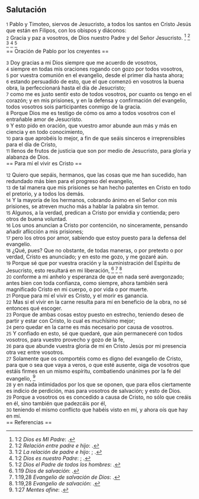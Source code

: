 == Salutación ==

{{anchor|1}} <small>1</small> Pablo y Timoteo, siervos de Jesucristo, a todos los santos en Cristo Jesús que están en Filipos, con los obispos y diáconos:<br>
{{anchor|2}} <small>2</small> Gracia y paz a vosotros, de Dios nuestro Padre y del Señor Jesucristo. <ref>1:2 ''Dios es MI Padre'': {{lib|LU|131|10|5}}.</ref> <ref>1:2 ''Relación entre padre e hijo'': {{lib|LU|131|10|6}}.</ref> <ref>1:2 ''La relación de padre e hijo'': {{lib|LU|131|10|8}}; {{lib|LU|131|10|8}}.</ref> <ref>1:2 ''Dios es nuestro Padre'': {{lib|LU|141|4|2}}; {{lib|LU|149|6|8}}.</ref> <ref>1:2 ''Dios el Padre de todos los hombres'': {{lib|LU|194|4|6}}.</ref><br>
== Oración de Pablo por los creyentes ==

{{anchor|3}} <small>3</small> Doy gracias a mi Dios siempre que me acuerdo de vosotros,<br>
{{anchor|4}} <small>4</small> siempre en todas mis oraciones rogando con gozo por todos vosotros,<br>
{{anchor|5}} <small>5</small> por vuestra comunión en el evangelio, desde el primer día hasta ahora;<br>
{{anchor|6}} <small>6</small> estando persuadido de esto, que el que comenzó en vosotros la buena obra, la perfeccionará hasta el día de Jesucristo;<br>
{{anchor|7}} <small>7</small> como me es justo sentir esto de todos vosotros, por cuanto os tengo en el corazón; y en mis prisiones, y en la defensa y confirmación del evangelio, todos vosotros sois participantes conmigo de la gracia.<br>
{{anchor|8}} <small>8</small> Porque Dios me es testigo de cómo os amo a todos vosotros con el entrañable amor de Jesucristo.<br>
{{anchor|9}} <small>9</small> Y esto pido en oración, que vuestro amor abunde aun más y más en ciencia y en todo conocimiento,<br>
{{anchor|10}} <small>10</small> para que aprobéis lo mejor, a fin de que seáis sinceros e irreprensibles para el día de Cristo,<br>
{{anchor|11}} <small>11</small> llenos de frutos de justicia que son por medio de Jesucristo, para gloria y alabanza de Dios.<br>
== Para mí el vivir es Cristo ==

{{anchor|12}} <small>12</small> Quiero que sepáis, hermanos, que las cosas que me han sucedido, han redundado más bien para el progreso del evangelio,<br>
{{anchor|13}} <small>13</small> de tal manera que mis prisiones se han hecho patentes en Cristo en todo el pretorio, y a todos los demás.<br>
{{anchor|14}} <small>14</small> Y la mayoría de los hermanos, cobrando ánimo en el Señor con mis prisiones, se atreven mucho más a hablar la palabra sin temor.<br>
{{anchor|15}} <small>15</small> Algunos, a la verdad, predican a Cristo por envidia y contienda; pero otros de buena voluntad.<br>
{{anchor|16}} <small>16</small> Los unos anuncian a Cristo por contención, no sinceramente, pensando añadir aflicción a mis prisiones;<br>
{{anchor|17}} <small>17</small> pero los otros por amor, sabiendo que estoy puesto para la defensa del evangelio.<br>
{{anchor|18}} <small>18</small> ¿Qué, pues? Que no obstante, de todas maneras, o por pretexto o por verdad, Cristo es anunciado; y en esto me gozo, y me gozaré aún.<br>
{{anchor|19}} <small>19</small> Porque sé que por vuestra oración y la suministración del Espíritu de Jesucristo, esto resultará en mi liberación, <ref>1:19 ''Dios de salvación'': {{lib|LU|2|6|3}}.</ref> <ref>1:19,28 ''Evangelio de salvación de Dios'': {{lib|LU|190|5|4}}.</ref> <ref>1:19,28 ''Evangelio de salvación'': {{lib|LU|190|4|1}}.</ref><br>
{{anchor|20}} <small>20</small> conforme a mi anhelo y esperanza de que en nada seré avergonzado; antes bien con toda confianza, como siempre, ahora también será magnificado Cristo en mi cuerpo, o por vida o por muerte.<br>
{{anchor|21}} <small>21</small> Porque para mí el vivir es Cristo, y el morir es ganancia.<br>
{{anchor|22}} <small>22</small> Mas si el vivir en la carne resulta para mí en beneficio de la obra, no sé entonces qué escoger.<br>
{{anchor|23}} <small>23</small> Porque de ambas cosas estoy puesto en estrecho, teniendo deseo de partir y estar con Cristo, lo cual es muchísimo mejor;<br>
{{anchor|24}} <small>24</small> pero quedar en la carne es más necesario por causa de vosotros.<br>
{{anchor|25}} <small>25</small> Y confiado en esto, sé que quedaré, que aún permaneceré con todos vosotros, para vuestro provecho y gozo de la fe,<br>
{{anchor|26}} <small>26</small> para que abunde vuestra gloria de mí en Cristo Jesús por mi presencia otra vez entre vosotros.<br>
{{anchor|27}} <small>27</small> Solamente que os comportéis como es digno del evangelio de Cristo, para que o sea que vaya a veros, o que esté ausente, oiga de vosotros que estáis firmes en un mismo espíritu, combatiendo unánimes por la fe del evangelio, <ref>1:27 ''Mentes afine'': {{lib|LU|16|6|3}}.</ref><br>
{{anchor|28}} <small>28</small> y en nada intimidados por los que se oponen, que para ellos ciertamente es indicio de perdición, mas para vosotros de salvación; y esto de Dios.<br>
{{anchor|29}} <small>29</small> Porque a vosotros os es concedido a causa de Cristo, no sólo que creáis en él, sino también que padezcáis por él,<br>
{{anchor|30}} <small>30</small> teniendo el mismo conflicto que habéis visto en mí, y ahora oís que hay en mí.<br>
== Referencias ==

<references />
